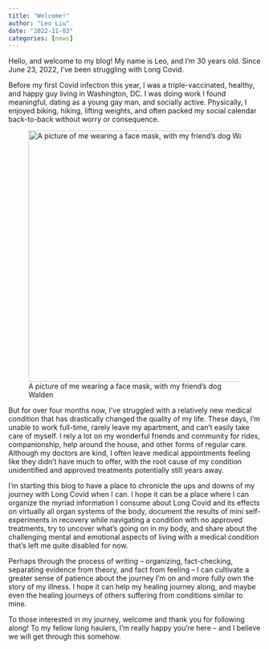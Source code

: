 ```yaml
---
title: "Welcome!"
author: "Leo Liu"
date: "2022-11-03"
categories: [news]
---
```


Hello, and welcome to my blog! My name is Leo, and I'm 30 years old. Since June 23, 2022, I've been struggling with Long Covid.

Before my first Covid infection this year, I was a triple-vaccinated, healthy, and happy guy living in Washington, DC. I was doing work I found meaningful, dating as a young gay man, and socially active. Physically, I enjoyed biking, hiking, lifting weights, and often packed my social calendar back-to-back without worry or consequence.

![A picture of me wearing a face mask, with my friend's dog Walden](welcome-pic.jpg){fig-alt="An Asian man smiling and wearing a face mask, sitting on a couch with a dog on his lap" fig-align="left" width="500"}

But for over four months now, I've struggled with a relatively new medical condition that has drastically changed the quality of my life. These days, I'm unable to work full-time, rarely leave my apartment, and can't easily take care of myself. I rely a lot on my wonderful friends and community for rides, companionship, help around the house, and other forms of regular care. Although my doctors are kind, I often leave medical appointments feeling like they didn't have much to offer, with the root cause of my condition unidentified and approved treatments potentially still years away.

I'm starting this blog to have a place to chronicle the ups and downs of my journey with Long Covid when I can. I hope it can be a place where I can organize the myriad information I consume about Long Covid and its effects on virtually all organ systems of the body, document the results of mini self-experiments in recovery while navigating a condition with no approved treatments, try to uncover what's going on in my body, and share about the challenging mental and emotional aspects of living with a medical condition that's left me quite disabled for now.

Perhaps through the process of writing -- organizing, fact-checking, separating evidence from theory, and fact from feeling -- I can cultivate a greater sense of patience about the journey I'm on and more fully own the story of my illness. I hope it can help my healing journey along, and maybe even the healing journeys of others suffering from conditions similar to mine.

To those interested in my journey, welcome and thank you for following along! To my fellow long haulers, I'm really happy you're here -- and I believe we will get through this somehow.
